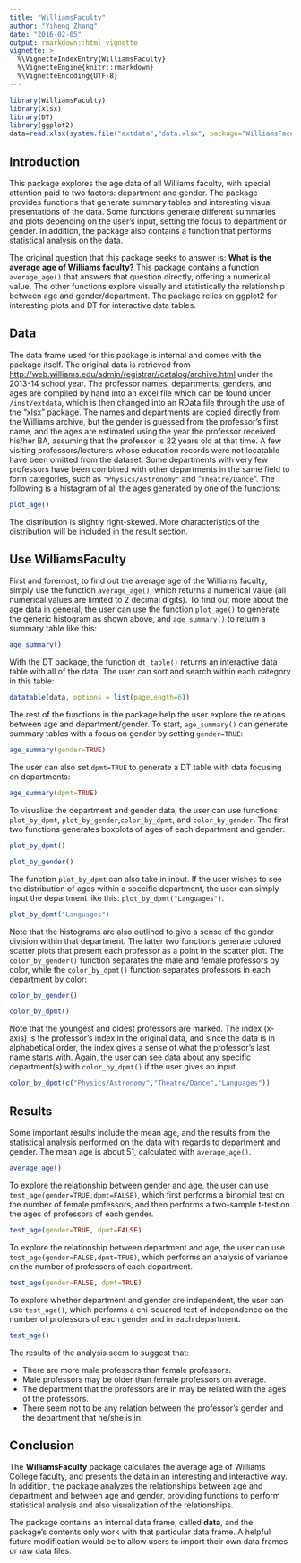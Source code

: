 ```yaml
---
title: "WilliamsFaculty"
author: "Yiheng Zhang"
date: "2016-02-05"
output: rmarkdown::html_vignette
vignette: >
  %\VignetteIndexEntry{WilliamsFaculty}
  %\VignetteEngine{knitr::rmarkdown}
  %\VignetteEncoding{UTF-8}
---
```

```r
library(WilliamsFaculty)
library(xlsx)
library(DT)
library(ggplot2)
data=read.xlsx(system.file("extdata","data.xlsx", package="WilliamsFaculty"),1)
```
## Introduction
This package explores the age data of all Williams faculty, with special attention paid to two factors: department and gender. The package provides functions that generate summary tables and interesting visual presentations of the data. Some functions generate different summaries and plots depending on the user's input, setting the focus to department or gender. In addition, the package also contains a function that performs statistical analysis on the data.

The original question that this package seeks to answer is: __What is the average age of Williams faculty?__ This package contains a function `average_age()` that answers that question directly, offering a numerical value. The other functions explore visually and statistically the relationship between age and gender/department. The package relies on ggplot2 for interesting plots and DT for interactive data tables. 

## Data
The data frame used for this package is internal and comes with the package itself. The original data is retrieved from <http://web.williams.edu/admin/registrar//catalog/archive.html> under the 2013-14 school year. The professor names, departments, genders, and ages are compiled by hand into an excel file which can be found under `/inst/extdata`, which is then changed into an RData file through the use of the "xlsx" package. The names and departments are copied directly from the Williams archive, but the gender is guessed from the professor's first name, and the ages are estimated using the year the professor received his/her BA, assuming that the professor is 22 years old at that time. A few visiting professors/lecturers whose education records were not locatable have been omitted from the dataset. Some departments with very few professors have been combined with other departments in the same field to form categories, such as `"Physics/Astronomy"` and "`Theatre/Dance`". The following is a histagram of all the ages generated by one of the functions:
```r
plot_age()
```
The distribution is slightly right-skewed. More characteristics of the distribution will be included in the result section.

## Use WilliamsFaculty
First and foremost, to find out the average age of the Williams faculty, simply use the function `average_age()`, which returns a numerical value (all numerical values are limited to 2 decimal digits). To find out more about the age data in general, the user can use the function `plot_age()` to generate the generic histogram as shown above, and `age_summary()` to return a summary table like this:
```r
age_summary()
```
With the DT package, the function `dt_table()` returns an interactive data table with all of the data. The user can sort and search within each category in this table:
```r
datatable(data, options = list(pageLength=6))
```
The rest of the functions in the package help the user explore the relations between age and department/gender. To start, `age_summary()` can generate summary tables with a focus on gender by setting `gender=TRUE`:
```r
age_summary(gender=TRUE)
```
The user can also set `dpmt=TRUE` to generate a DT table with data focusing on departments:
```r
age_summary(dpmt=TRUE)
```
To visualize the department and gender data, the user can use functions `plot_by_dpmt`, `plot_by_gender`,`color_by_dpmt`, and `color_by_gender`. The first two functions generates boxplots of ages of each department and gender:
```r
plot_by_dpmt()
```
```r
plot_by_gender()
```
The function `plot_by_dpmt` can also take in input. If the user wishes to see the distribution of ages within a specific department, the user can simply input the department like this: `plot_by_dpmt("Languages")`.
```r
plot_by_dpmt("Languages")
```
Note that the histograms are also outlined to give a sense of the gender division within that department. The latter two functions generate colored scatter plots that present each professor as a point in the scatter plot. The `color_by_gender()` function separates the male and female professors by color, while the `color_by_dpmt()` function separates professors in each department by color:
```r
color_by_gender()
```
```r
color_by_dpmt()
```
Note that the youngest and oldest professors are marked. The index (x-axis) is the professor's index in the original data, and since the data is in alphabetical order, the index gives a sense of what the professor's last name starts with. Again, the user can see data about any specific department(s) with `color_by_dpmt()` if the user gives an input.
```r
color_by_dpmt(c("Physics/Astronomy","Theatre/Dance","Languages"))
```


## Results
Some important results include the mean age, and the results from the statistical analysis performed on the data with regards to department and gender. The mean age is about 51, calculated with `average_age()`.
```r
average_age()
```
To explore the relationship between gender and age, the user can use `test_age(gender=TRUE,dpmt=FALSE)`, which first performs a binomial test on the number of female professors, and then performs a two-sample t-test on the ages of professors of each gender. 
```r
test_age(gender=TRUE, dpmt=FALSE)
```
To explore the relationship between department and age, the user can use `test_age(gender=FALSE,dpmt=TRUE)`, which performs an analysis of variance on the number of professors of each department.
```r
test_age(gender=FALSE, dpmt=TRUE)
```
To explore whether department and gender are independent, the user can use `test_age()`, which performs a chi-squared test of independence on the number of professors of each gender and in each department. 
```r
test_age()
```
The results of the analysis seem to suggest that:

* There are more male professors than female professors.
* Male professors may be older than female professors on average.
* The department that the professors are in may be related with the ages of the professors.
* There seem not to be any relation between the professor's gender and the department that he/she is in.

## Conclusion
The __WilliamsFaculty__ package calculates the average age of Williams College faculty, and presents the data in an interesting and interactive way. In addition, the package analyzes the relationships between age and department and between age and gender, providing functions to perform statistical analysis and also visualization of the relationships. 

The package contains an internal data frame, called __data__, and the package's contents only work with that particular data frame. A helpful future modification would be to allow users to import their own data frames or raw data files. 
